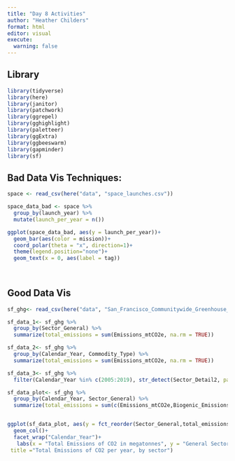 ```yaml
---
title: "Day 8 Activities"
author: "Heather Childers"
format: html
editor: visual
execute: 
  warning: false
---
```


## Library

```r
library(tidyverse)
library(here)
library(janitor)
library(patchwork)
library(ggrepel)
library(gghighlight)
library(paletteer)
library(ggExtra)
library(ggbeeswarm)
library(gapminder)
library(sf)
```

## Bad Data Vis Techniques:

```r
space <- read_csv(here("data", "space_launches.csv"))

space_data_bad <- space %>% 
  group_by(launch_year) %>% 
  mutate(launch_per_year = n())
```

```r
ggplot(space_data_bad, aes(y = launch_per_year))+
  geom_bar(aes(color = mission))+
  coord_polar(theta = "x", direction=1)+
  theme(legend.position="none")+
  geom_text(x = 0, aes(label = tag))
  
   
```

## Good Data Vis

```r

sf_ghg<- read_csv(here("data", "San_Francisco_Communitywide_Greenhouse_Gas_Inventory.csv"))

```

```r
sf_data_1<- sf_ghg %>%
  group_by(Sector_General) %>%
  summarize(total_emissions = sum(Emissions_mtCO2e, na.rm = TRUE))

sf_data_2<- sf_ghg %>%
  group_by(Calendar_Year, Commodity_Type) %>%
  summarize(total_emissions = sum(Emissions_mtCO2e, na.rm = TRUE))

sf_data_3<- sf_ghg %>% 
  filter(Calendar_Year %in% c(2005:2019), str_detect(Sector_Detail2, pattern = "PG&E")) %>% select("Calendar_Year", "Sector_Detail2", "Emissions_mtCO2e")
```

```r

sf_data_plot<- sf_ghg %>%
  group_by(Calendar_Year, Sector_General) %>%
  summarize(total_emissions = sum(c(Emissions_mtCO2e,Biogenic_Emissions_mtCO2e), na.rm = TRUE))


ggplot(sf_data_plot, aes(y = fct_reorder(Sector_General,total_emissions), x = total_emissions))+
  geom_col()+
  facet_wrap("Calendar_Year")+
   labs(x = "Total Emissions of CO2 in megatonnes", y = "General Sector",
 title ="Total Emissions of CO2 per year, by sector")
  
  
  
```
